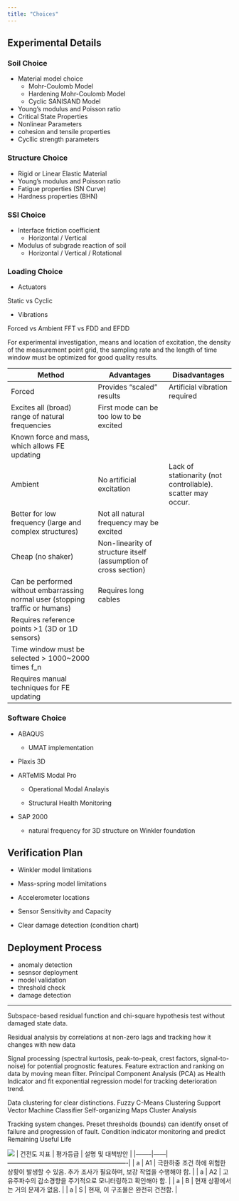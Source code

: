 ```yaml
---
title: "Choices"
---
```



## Experimental Details

### Soil Choice
- Material model choice
	- Mohr-Coulomb Model
	- Hardening Mohr-Coulomb Model
	- Cyclic SANISAND Model
- Young's modulus and Poisson ratio
- Critical State Properties
- Nonlinear Parameters
- cohesion and tensile properties
- Cycllic strength parameters

### Structure Choice
- Rigid or Linear Elastic Material
- Young's modulus and Poisson ratio
- Fatigue properties (SN Curve)
- Hardness properties (BHN)


### SSI Choice
- Interface friction coefficient
	- Horizontal / Vertical
- Modulus of subgrade reaction of soil
	- Horizontal / Vertical / Rotational


### Loading Choice
- Actuators

Static vs Cyclic

- Vibrations

Forced vs Ambient
FFT vs FDD and EFDD

For experimental investigation, means and location of excitation, the density of the measurement point grid, the sampling rate and the length of time window must be optimized for good quality results.


| Method                                                                         | Advantages                                                      | Disadvantages                                               |
|--------------------------------------------------------------------------------|-----------------------------------------------------------------|-------------------------------------------------------------|
| Forced                                                                         | Provides "scaled" results                                       | Artificial vibration required                               |
| Excites all (broad) range of natural frequencies                               | First mode can be too low to be excited                         |
| Known force and mass, which allows FE updating                                 |                                                                 |
| Ambient                                                                        | No artificial excitation                                        | Lack of stationarity (not controllable). scatter may occur. |
| Better for low frequency (large and complex structures)                        | Not all natural frequency may be excited                        |
| Cheap (no shaker)                                                              | Non-linearity of structure itself (assumption of cross section) |
| Can be performed without embarrassing normal user (stopping traffic or humans) | Requires long cables                                            |
| Requires reference points >1 (3D or 1D sensors)                                |
| Time window must be selected > 1000~2000 times f_n                             |
| Requires manual techniques for FE updating                                     |


### Software Choice

- ABAQUS

	- UMAT implementation

- Plaxis 3D

- ARTeMIS Modal Pro

	- Operational Modal Analayis

	- Structural Health Monitoring

- SAP 2000
	- natural frequency for 3D structure on Winkler foundation



## Verification Plan

- Winkler model limitations

- Mass-spring model limitations

- Accelerometer locations

- Sensor Sensitivity and Capacity

-  Clear damage detection (condition chart)


## Deployment Process

- anomaly detection
- sesnsor deployment
- model validation
- threshold check
- damage detection


- - -

Subspace-based residual function and chi-square hypothesis test without damaged state data.

Residual analysis by correlations at non-zero lags and tracking how it changes with new data

Signal processing (spectral kurtosis, peak-to-peak, crest factors, signal-to-noise) for potential prognostic features. Feature extraction and ranking on data by moving mean filter. Principal Component Analysis (PCA) as Health Indicator and fit exponential regression model for tracking deterioration trend.

Data clustering for clear distinctions.
Fuzzy C-Means Clustering
Support Vector Machine Classifier
Self-organizing Maps
Cluster Analysis

Tracking system changes.
Preset thresholds (bounds) can identify onset of failure and progression of fault.
Condition indicator monitoring and predict Remaining Useful Life


![](https://res.cloudinary.com/darfmzyks/image/upload/v1675826094/cloudinary_img_/hfdpatdl3luqq6qbkly9.png)
| 건전도 지표 | 평가등급 | 설명 및 대책방안                                                |
|--------|------|----------------------------------------------------------|
| a      | A1   | 극한하중 조건 하에 위험한 상황이 발생할 수 있음. 추가 조사가 필요하며, 보강 작업을 수행해야 함. |
| a      | A2   | 고유주파수의 감소경향을 주기적으로 모니터링하고 확인해야 함.                        |
| a      | B    | 현재 상황에서는 거의 문제가 없음.                                      |
| a      | S    | 현재, 이 구조물은 완전히 건전함.                                      |
